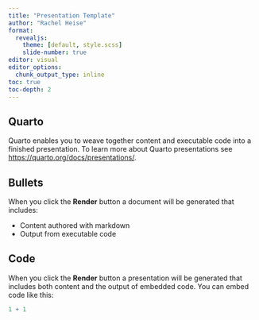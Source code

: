 ```yaml
---
title: "Presentation Template"
author: "Rachel Heise"
format: 
  revealjs: 
    theme: [default, style.scss]
    slide-number: true
editor: visual
editor_options: 
  chunk_output_type: inline
toc: true
toc-depth: 2
---
```


## Quarto

Quarto enables you to weave together content and executable code into a finished presentation. To learn more about Quarto presentations see <https://quarto.org/docs/presentations/>.

## Bullets

When you click the **Render** button a document will be generated that includes:

-   Content authored with markdown
-   Output from executable code

## Code

When you click the **Render** button a presentation will be generated that includes both content and the output of embedded code. You can embed code like this:

```r
1 + 1
```

